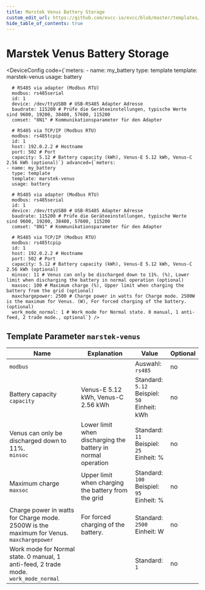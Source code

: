 ```yaml
---
title: Marstek Venus Battery Storage
custom_edit_url: https://github.com/evcc-io/evcc/blob/master/templates/definition/meter/marstek-venus.yaml
hide_table_of_contents: true
---
```



# Marstek Venus Battery Storage

<DeviceFeatures features="battery-control" />

<DeviceConfig code={`meters:
    - name: my_battery
      type: template
      template: marstek-venus
      usage: battery
      
      # RS485 via adapter (Modbus RTU)
      modbus: rs485serial
      id: 1
      device: /dev/ttyUSB0 # USB-RS485 Adapter Adresse
      baudrate: 115200 # Prüfe die Geräteeinstellungen, typische Werte sind 9600, 19200, 38400, 57600, 115200
      comset: "8N1" # Kommunikationsparameter für den Adapter
      
      # RS485 via TCP/IP (Modbus RTU)
      modbus: rs485tcpip
      id: 1
      host: 192.0.2.2 # Hostname
      port: 502 # Port
      capacity: 5.12 # Battery capacity (kWh), Venus-E 5.12 kWh, Venus-C 2.56 kWh (optional)`} advanced={`meters:
    - name: my_battery
      type: template
      template: marstek-venus
      usage: battery
      
      # RS485 via adapter (Modbus RTU)
      modbus: rs485serial
      id: 1
      device: /dev/ttyUSB0 # USB-RS485 Adapter Adresse
      baudrate: 115200 # Prüfe die Geräteeinstellungen, typische Werte sind 9600, 19200, 38400, 57600, 115200
      comset: "8N1" # Kommunikationsparameter für den Adapter
      
      # RS485 via TCP/IP (Modbus RTU)
      modbus: rs485tcpip
      id: 1
      host: 192.0.2.2 # Hostname
      port: 502 # Port
      capacity: 5.12 # Battery capacity (kWh), Venus-E 5.12 kWh, Venus-C 2.56 kWh (optional)
      minsoc: 11 # Venus can only be discharged down to 11%. (%), Lower limit when discharging the battery in normal operation (optional)
      maxsoc: 100 # Maximum charge (%), Upper limit when charging the battery from the grid (optional)
      maxchargepower: 2500 # Charge power in watts for Charge mode. 2500W is the maximum for Venus. (W), For forced charging of the battery. (optional)
      work_mode_normal: 1 # Work mode for Normal state. 0 manual, 1 anti-feed, 2 trade mode., optional`} />

## Template Parameter `marstek-venus`

| Name | Explanation | Value | Optional |
|-----------|-------------|-------|----------|
| `modbus` |  | Auswahl: `rs485` | no |
| Battery capacity<br/>`capacity` | Venus-E 5.12 kWh, Venus-C 2.56 kWh | Standard: `5.12`<br/>Beispiel: `50`<br/>Einheit: kWh | no |
| Venus can only be discharged down to 11%.<br/>`minsoc` | Lower limit when discharging the battery in normal operation | Standard: `11`<br/>Beispiel: `25`<br/>Einheit: % | no |
| Maximum charge<br/>`maxsoc` | Upper limit when charging the battery from the grid | Standard: `100`<br/>Beispiel: `95`<br/>Einheit: % | no |
| Charge power in watts for Charge mode. 2500W is the maximum for Venus.<br/>`maxchargepower` | For forced charging of the battery. | Standard: `2500`<br/>Einheit: W | no |
| Work mode for Normal state. 0 manual, 1 anti-feed, 2 trade mode.<br/>`work_mode_normal` |  | Standard: `1` | no |


